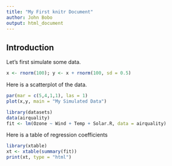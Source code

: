 ```yaml
---
title: "My First knitr Document"
author: John Bobo
output: html_document
---
```


## Introduction

Let's first simulate some data.
```r
x <- rnorm(100); y <- x + rnorm(100, sd = 0.5)
```
Here is a scatterplot of the data.
```r
par(mar = c(5,4,1,1), las = 1)
plot(x,y, main = "My Simulated Data")
```

```r
library(datasets)
data(airquality)
fit <- lm(Ozone ~ Wind + Temp + Solar.R, data = airquality)
```
Here is a table of regression coefficients
```r
library(xtable)
xt <- xtable(summary(fit))
print(xt, type = "html")
```

